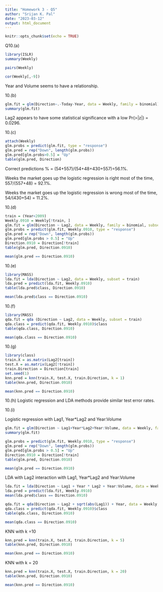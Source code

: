 ---
title: "Homework 3 - Q5"
author: "Srijan K. Pal"
date: "2023-03-12"
output: html_document
---

```{r setup, include=FALSE}
knitr::opts_chunk$set(echo = TRUE)
```


Q10.(a)
```{r}
library(ISLR)
summary(Weekly)
```

```{r}
pairs(Weekly)
```

```{r}
cor(Weekly[,-9])
```

Year and Volume seems to have a relationship.

10.(b)
```{r}
glm.fit = glm(Direction~.-Today-Year, data = Weekly, family = binomial)
summary(glm.fit)
```

Lag2 appears to have some statistical significance with a low Pr(>|z|) = 0.0296.

10.(c)
```{r}
attach(Weekly)
glm.probs = predict(glm.fit, type = "response")
glm.pred = rep("Down", length(glm.probs))
glm.pred[glm.probs>0.5] = "Up"
table(glm.pred, Direction)
```

Correct predictions % = (54+557)/(54+48+430+557)=56.1%.

Weeks the market goes up the logistic regression is right most of the time, 557/(557+48) = 92.1%. 

Weeks the market goes up the logistic regression is wrong most of the time, 54/(430+54) = 11.2%.

10.(d)
```{r}
train = (Year<2009)
Weekly.0910 = Weekly[!train, ]
glm.fit = glm(Direction ~ Lag2, data = Weekly, family = binomial, subset = train)
glm.probs = predict(glm.fit, Weekly.0910, type = "response")
glm.pred = rep("Down", length(glm.probs))
glm.pred[glm.probs > 0.5] = "Up"
Direction.0910 = Direction[!train]
table(glm.pred, Direction.0910)
```

```{r}
mean(glm.pred == Direction.0910)
```

10.(e)
```{r}
library(MASS)
lda.fit = lda(Direction ~ Lag2, data = Weekly, subset = train)
lda.pred = predict(lda.fit, Weekly.0910)
table(lda.pred$class, Direction.0910)
```

```{r}
mean(lda.pred$class == Direction.0910)
```

10.(f)
```{r}
library(MASS)
qda.fit = qda (Direction ~ Lag2, data = Weekly, subset = train)
qda.class = predict(qda.fit, Weekly.0910)$class
table(qda.class, Direction.0910)
```

```{r}
mean(qda.class == Direction.0910)
```

10.(g)
```{r}
library(class)
train.X = as.matrix(Lag2[train])
test.X = as.matrix(Lag2[!train])
train.Direction = Direction[train]
set.seed(1)
knn.pred = knn(train.X, test.X, train.Direction, k = 1)
table(knn.pred, Direction.0910)
```

```{r}
mean(knn.pred == Direction.0910)
```

10.(h) Logistic regression and LDA methods provide similar test error rates.

10.(i) 

Logistic regression with Lag1, Year*Lag2 and Year:Volume
```{r}
glm.fit = glm(Direction ~ Lag1+Year*Lag2+Year:Volume, data = Weekly, family = binomial, subset = train)
summary(glm.fit)
```

```{r}
glm.probs = predict(glm.fit, Weekly.0910, type = "response")
glm.pred = rep("Down", length(glm.probs))
glm.pred[glm.probs > 0.5] = "Up"
Direction.0910 = Direction[!train]
table(glm.pred, Direction.0910)
```

```{r}
mean(glm.pred == Direction.0910)
```

LDA with Lag2 interaction with Lag1, Year*Lag2 and Year:Volume
```{r}
lda.fit = lda(Direction ~ Lag1 + Year * Lag2 + Year:Volume, data = Weekly, subset = train)
lda.pred = predict(lda.fit, Weekly.0910)
mean(lda.pred$class == Direction.0910)
```

```{r}
qda.fit = qda(Direction ~ Lag2 + sqrt(abs(Lag1)) + Year, data = Weekly, subset = train)
qda.class = predict(qda.fit, Weekly.0910)$class
table(qda.class, Direction.0910)
```

```{r}
mean(qda.class == Direction.0910)
```


KNN with k =10
```{r}
knn.pred = knn(train.X, test.X, train.Direction, k = 5)
table(knn.pred, Direction.0910)
```

```{r}
mean(knn.pred == Direction.0910)
```

KNN with k = 20
```{r}
knn.pred = knn(train.X, test.X, train.Direction, k = 20)
table(knn.pred, Direction.0910)
```

```{r}
mean(knn.pred == Direction.0910)
```
